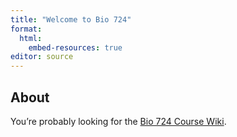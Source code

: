 ```yaml
---
title: "Welcome to Bio 724"
format: 
  html:
    embed-resources: true
editor: source
---
```


## About

You're probably looking for the [Bio 724 Course Wiki](https://github.com/Bio724D/Bio724D_2024_2025/wiki).
